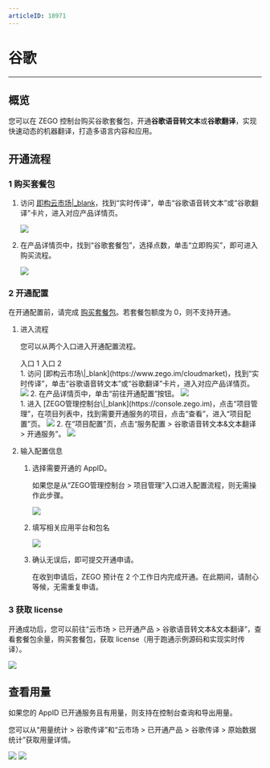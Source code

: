 ```yaml
---
articleID: 18971
---
```

# 谷歌

- - -

## 概览

您可以在 ZEGO 控制台购买谷歌套餐包，开通**谷歌语音转文本**或**谷歌翻译**，实现快速动态的机器翻译，打造多语言内容和应用。


## 开通流程

<a id="purchase"></a>

### 1 购买套餐包

1. 访问 [即构云市场\|_blank](https://www.zego.im/cloudmarket)，找到“实时传译”，单击“谷歌语音转文本”或“谷歌翻译”卡片，进入对应产品详情页。

    <img src="/Pics/console/cloud_market/Translation_Products.jpeg">

2. 在产品详情页中，找到“谷歌套餐包”，选择点数，单击“立即购买”，即可进入购买流程。

    <img src="/Pics/console/cloud_market/Purchase.jpeg">


### 2 开通配置

<div class="mk-warning">

在开通配置前，请完成 <a href="#purchase">购买套餐包</a>。若套餐包额度为 0，则不支持开通。
</div>

1. 进入流程

    您可以从两个入口进入开通配置流程。

    <div class="multipletabs-content">
        <!--tabs列表-->
        <div class="item-tabs">
            <div class="scroll-box">
              <span class="tab-item">
                入口 1
              </span>
              <span class="tab-item">
                入口 2
              </span>
            </div>
        </div>
    <div class="multipletabs-content-item ">
      <md-content>
    1. 访问 [即构云市场\|_blank](https://www.zego.im/cloudmarket)，找到“实时传译”，单击“谷歌语音转文本”或“谷歌翻译”卡片，进入对应产品详情页。
    <img src="/Pics/console/cloud_market/Translation_Products.jpeg">
    2. 在产品详情页中，单击“前往开通配置”按钮。  
    <img src="/Pics/console/cloud_market/subscription.jpeg">
      </md-content>
    </div>
    <div class="multipletabs-content-item ">
      <md-content>
    1. 进入 [ZEGO管理控制台\|_blank](https://console.zego.im)，点击“项目管理”，在项目列表中，找到需要开通服务的项目，点击“查看”，进入“项目配置”页。
    <img src="/Pics/console/cloud_market/Project_Details.jpeg">
    2. 在“项目配置”页，点击“服务配置 > 谷歌语音转文本&文本翻译 > 开通服务”。
    <img src="/Pics/console/cloud_market/Project_Config.jpeg">
      </md-content>
    </div>
    </div>

2. 输入配置信息

    1. 选择需要开通的 AppID。

        <div class="mk-hint">

        如果您是从“ZEGO管理控制台 > 项目管理”入口进入配置流程，则无需操作此步骤。
        </div>
        <img src="/Pics/console/cloud_market/Select_AppID.jpeg">

    2. 填写相关应用平台和包名

        <img src="/Pics/console/cloud_market/Fill_in_Information.jpeg">

    3. 确认无误后，即可提交开通申请。

       在收到申请后，ZEGO 预计在 2 个工作日内完成开通。在此期间，请耐心等候，无需重复申请。

### 3 获取 license

开通成功后，您可以前往“云市场 > 已开通产品 > 谷歌语音转文本&文本翻译”，查看套餐包余量，购买套餐包，获取 license（用于跑通示例源码和实现实时传译）。

<img src="/Pics/console/cloud_market/Service_Details.jpeg">


## 查看用量

如果您的 AppID 已开通服务且有用量，则支持在控制台查询和导出用量。

您可以从“用量统计 > 谷歌传译”和“云市场 > 已开通产品 > 谷歌传译 > 原始数据统计”获取用量详情。

<img src="/Pics/console/cloud_market/Usage_Stat.png">

<img src="/Pics/console/cloud_market/Original_Stat.png">
